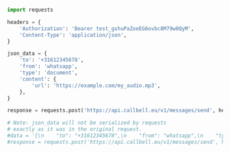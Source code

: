 ```python
import requests

headers = {
    'Authorization': 'Bearer test_gshuPaZoeEG6ovbc8M79w0QyM',
    'Content-Type': 'application/json',
}

json_data = {
    'to': '+31612345678',
    'from': 'whatsapp',
    'type': 'document',
    'content': {
        'url': 'https://example.com/my_audio.mp3',
    },
}

response = requests.post('https://api.callbell.eu/v1/messages/send', headers=headers, json=json_data)

# Note: json_data will not be serialized by requests
# exactly as it was in the original request.
#data = '{\n    "to": "+31612345678",\n    "from": "whatsapp",\n    "type": "document",\n    "content": {\n      "url": "https://example.com/my_audio.mp3"\n    }\n  }'
#response = requests.post('https://api.callbell.eu/v1/messages/send', headers=headers, data=data)

```